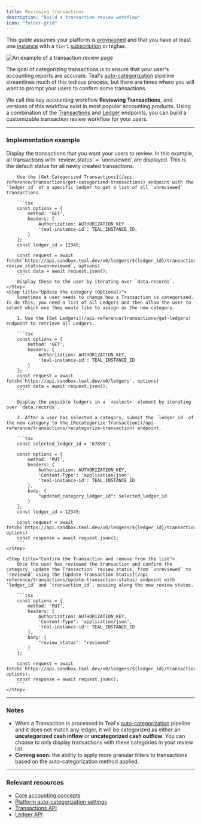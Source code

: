 ```yaml
---
title: Reviewing transactions
description: "Build a transaction review workflow"
icon: "folder-grid"
---
```

<Note> This guide assumes your platform is [provisioned](/getting_started/setup) and that you have at least one [instance](/accounting_package/add_instance) with a `tier1` 
[subscription](/accounting_package/add_instance#subscription-tier) or higher. </Note>

![An example of a transaction review page](/images/transactions-review-example.png)

The goal of categorizing transactions is to ensure that your user's accounting reports are accurate. Teal's [auto-categorization](/accounting_package/platform_gl/configuration/categorization_config) pipeline streamlines much of this tedious process, but there are times where you will want to prompt your users to confirm some transactions.

We call this key accounting workflow **Reviewing Transactions**, and versions of this workflow exist in most popular accounting products. Using a combination of the [Transactions](/api-reference/transactions/get-categorized-transactions) and [Ledger](/api-reference/transactions/get-ledgers) endpoints, you can build a customizable transaction review workflow for your users.

---

### Implementation example
<Steps>
	<Step title="Display a list of Transactions for review">
		Display the transactions that you want your users to review. In this example, all transactions with `review_status` = `unreviewed` are displayed. This is the default status for all newly created transactions. 
		
		Use the [Get Categorized Transactions](/api-reference/transactions/get-categorized-transactions) endpoint with the `ledger_id` of a specific ledger to get a list of all `unreviewed` transactions.

		```tsx
		const options = {
			method: 'GET',
			headers: {
				Authorization: AUTHORIZATION_KEY
				'teal-instance-id': TEAL_INSTANCE_ID,
			}
		};
		const ledger_id = 12345;

		const request = await fetch(`https://api.sandbox.teal.dev/v0/ledgers/${ledger_id}/transactions/categories?review_status=unreviewed`, options)
		const data = await request.json();
		```
		Display these to the user by iterating over `data.records`.
	</Step>
	<Step title="Update the category (Optional)">	
		Sometimes a user needs to change how a Transaction is categorized. To do this, you need a list of all Ledgers and then allow the user to select which one they would like to assign as the new category.

		1. Use the [Get Ledgers](/api-reference/transactions/get-ledgers) endpoint to retrieve all Ledgers.

    	```tsx
    	const options = {
    		method: 'GET',
    		headers: {
    			Authorization: AUTHORIZATION_KEY,
    			'teal-instance-id': TEAL_INSTANCE_ID
    		}
    	};
    	const request = await fetch(`https://api.sandbox.teal.dev/v0/ledgers`, options)
    	const data = await request.json();
    	```
		
		Display the possible ledgers in a `<select>` element by iterating over `data.records`.

		2. After a user has selected a category, submit the `ledger_id` of the new category to the [Recategorize Transaction](/api-reference/transactions/recategorize-transaction) endpoint.

		```tsx
		const selected_ledger_id = '67890';

		const options = {
			method: 'PUT',
			headers: {
				Authorization: AUTHORIZATION_KEY,
				'Content-Type': 'application/json',
				'teal-instance-id': TEAL_INSTANCE_ID
			},
			body: {
				"updated_category_ledger_id": selected_ledger_id
			}
		};
		const ledger_id = 12345;

		const request = await fetch(`https://api.sandbox.teal.dev/v0/ledgers/${ledger_id}/transactions/${transaction_id}/categories`, options)
		const response = await request.json();
		```
    </Step>

	<Step title="Confirm the Transaction and remove from the list">
		Once the user has reviewed the transaction and confirm the category, update the Transaction `review_status` from `unreviewed` to `reviewed` using the [Update Transaction Status](/api-reference/transactions/update-transaction-status) endpoint with `ledger_id` and `transaction_id`, passing along the new review status.

		```tsx
		const options = {
			method: 'PUT',
			headers: {
				Authorization: AUTHORIZATION_KEY,
				'Content-Type': 'application/json',
				'teal-instance-id': TEAL_INSTANCE_ID
			},
			body: {
				"review_status": "reviewed"
			}
		};

		const request = await fetch(`https://api.sandbox.teal.dev/v0/ledgers/${ledger_id}/transactions/${transaction_id}`, options);
		const response = await request.json();
		```
	</Step>
</Steps>

---

### Notes
- When a Transaction is processed in Teal's [auto-categorization](/accounting_package/platform_gl/configuration/categorization_config) pipeline and it does not 
match any ledger, it will be categorized as either an **uncategorized cash inflow** or **uncategorized cash outflow**. You can choose to only display transactions with these categories in your review list. 
- **Coming soon:** the ability to apply more granular filters to transactions based on the auto-categorization method applied. 

---

### Relevant resources

- [Core accounting concepts](/accounting_package/platform_gl/core_accounting_concepts)
- [Platform auto-categorization settings](https://developer.teal.dev/auto_categorization)
- [Transactions API](/api-reference/transactions/get-categorized-transactions)
- [Ledger API](/api-reference/transactions/get-ledgers)
